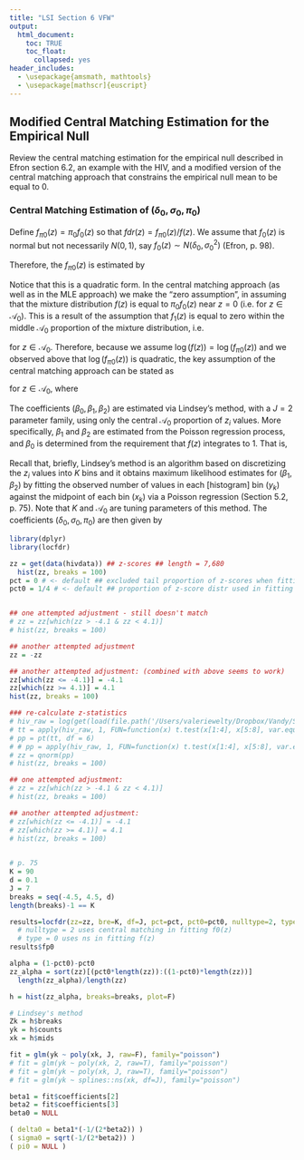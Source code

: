 ```yaml
---
title: "LSI Section 6 VFW"
output:
  html_document:
    toc: TRUE
    toc_float:
      collapsed: yes
header_includes:
  - \usepackage{amsmath, mathtools}
  - \usepackage[mathscr]{euscript}
---
```

  
## Modified Central Matching Estimation for the Empirical Null

Review the central matching estimation for the empirical null described in Efron section 6.2, an example with the HIV<!-- and simulated data -->, and a modified version of the central matching approach that constrains the empirical null mean to be equal to 0.   
  
### Central Matching Estimation of $(\delta_0, \sigma_0, \pi_0)$

Define $f_{\pi 0}(z) = \pi_0 f_0(z)$ so that $fdr(z) = f_{\pi 0}(z)/f(z)$. We assume that $f_0(z)$ is normal but not necessarily $N(0, 1)$, say $f_0(z) \sim N(\delta_0, \sigma_0^2)$ (Efron, p. 98). 

Therefore, the $f_{\pi 0}(z)$ is estimated by 

\begin{align}
f_{\pi 0}(z) & = \pi_0 f_0(z) \\
& = \pi_0 \cdot \left[ \frac{1}{\sqrt{2 \pi \sigma_0^2}} \exp \left[ \frac{-1}{2 \sigma_0^2} (z - \delta_0^2) \right] \right] \\
& = \pi_0 \cdot (2 \pi \sigma_0^2)^{-1/2} \cdot \exp \left[-\frac{1}{2} \left( \frac{z^2}{\sigma_0^2} - \frac{2 z \delta_0}{\sigma_0^2} + \frac{\delta_0^2}{\sigma_0^2} \right)  \right] \\
& \text {and} \\
\log (f_{\pi 0}(z)) & = \log (\pi_0) - \frac{1}{2} \log(2 \pi \sigma_0^2) + \left[-\frac{1}{2} \left( \frac{1}{\sigma_0^2} z^2 - \frac{2 \delta_0}{\sigma_0^2} z  + \frac{\delta_0^2}{\sigma_0^2} \right)  \right] \\
& = \left[\log(\pi_0) - \frac{1}{2} \left( \log(2\pi \sigma_0^2) + \frac{\delta_0^2}{\sigma_0^2 } \right) \right] + \frac{\delta_0}{\sigma_0^2} z - \frac{1}{2\sigma_0^2} z^2.
\end{align}

Notice that this is a quadratic form. In the central matching approach (as well as in the MLE approach) we make the "zero assumption", in assuming that the mixture distribution $f(z)$ is equal to  $\pi_0 f_0(z)$ near $z=0$ (i.e. for $z \in \mathscr{A}_0$). This is a result of the assumption that $f_1(z)$ is equal to zero within the middle $\mathscr{A}_0$ proportion of the mixture distribution, i.e.

\begin{align}
f(z) & = \pi_0 f_0(z) + (1-\pi_0) \cdot 0 \\
& = \pi_0 f_0(z) \\
& = f_{\pi 0}(z)
\end{align} 

for $z \in \mathscr{A}_0$. Therefore, because we assume $\log(f(z)) = \log(f_{\pi 0}(z))$ and we observed above that $\log(f_{\pi 0}(z))$ is quadratic, the key assumption of the central matching approach can be stated as 

\begin{align}
\log(f(z)) = \log(f_{\pi 0}(z)) = \beta_0 + \beta_1 z + \beta_2 z^2 \\
\end{align}

for $z \in \mathscr{A}_0$, where 

\begin{align}
\beta_0 & = \log(\pi_0) - \frac{1}{2} \left( \log(2\pi \sigma_0^2) + \frac{\delta_0^2}{\sigma_0^2 } \right) \\
\beta_1 & = \frac{\delta_0}{\sigma_0^2} \\
\beta_2 & = - \frac{1}{2\sigma_0^2}. \\
\end{align}

The coefficients $(\beta_0, \beta_1, \beta_2)$ are estimated via Lindsey's method, with a $J=2$ parameter family, using only the central $\mathscr{A}_0$ proportion of $z_i$ values. More specifically, $\beta_1$ and $\beta_2$ are estimated from the Poisson regression process, and $\beta_0$ is determined from the requirement that $f(z)$ integrates to 1. That is, 

\begin{align}
\beta_0 & : \\
& \int f(z) dz = 1 \\
& \int \exp (\beta_0 + \beta_1 z + \beta_2 z^2) dz = 1 \\
& ... \\
& ... 
\end{align}



Recall that, briefly, Lindsey's method is an algorithm based on discretizing the $z_i$ values into $K$ bins and it obtains maximum likelihood estimates for $(\beta_1, \beta_2)$ by fitting the observed number of values in each [histogram] bin ($y_k$) against the midpoint of each bin ($x_k$) via a Poisson regression (Section 5.2, p. 75). Note that $K$ and $\mathscr{A}_0$ are tuning parameters of this method. The coefficients $(\delta_0, \sigma_0, \pi_0)$ are then given by

\begin{align}
\sigma_0 & = \sqrt{-\frac{1}{2 \beta_2}} \\
\delta_0 & = \beta_1 \sigma_0^2 \\
& = \beta_1 \left( -\frac{1}{2 \beta_2} \right) \\
\pi_0 & = \exp \left[\beta_0 + \frac{1}{2} \left( \log (2\pi \sigma_0^2) + \frac{\delta_0^2}{\sigma_0^2}  \right)  \right] \\
& = \exp \left[\beta_0 + \frac{1}{2} \left( \log (2\pi \sigma_0^2) + \frac{\beta_1^2 \sigma_0^4}{\sigma_0^2}  \right)  \right] \\
& = \exp \left[\beta_0 + \frac{1}{2} \left( \log (2\pi \sigma_0^2) + \beta_1^2 \sigma_0^2  \right)  \right] \\
& = \exp \left[\beta_0 + \frac{1}{2} \left( \log \left(2\pi \left( -\frac{1}{2 \beta_2} \right) \right) + \beta_1^2 \left( -\frac{1}{2 \beta_2} \right) \right)  \right] \\
& = \exp \left[ \beta_0 + \frac{1}{2} \left( \log (-\pi) - \log (\beta_2) - \frac{\beta_1^2}{2 \beta_2} \right) \right]
\end{align}


<!-- 
**Question: while in section 6.2, Efron makes references to the notation used in section 5.2 (i.e. "estimating $(\beta_0, \beta_2, \beta_3)$ from the histogram counts $y_k$ (5.12) around $z=0$" and "The quadratic approximation $\log \widehat{f}_{\pi 0}(z) = \widehat{\beta}_0 + \widehat{\beta}_1 z + \widehat{\beta}_2 z^2$ was computed as the least square fit to $\log \widehat{f}(z)$ over the central 50% of the $z$-values (with the calculation discretized as in section 5.2)"), it is not 100% clear whether we actually use Lindsey's method, or whether we use some other least squares fit approach (not a Poisson model fit) although the discretization used in the approach is the same as in 5.2?
-->


```r
library(dplyr)
library(locfdr)

zz = get(data(hivdata)) ## z-scores ## length = 7,680
  hist(zz, breaks = 100)
pct = 0 # <- default ## excluded tail proportion of z-scores when fitting f(z)
pct0 = 1/4 # <- default ## proportion of z-score distr used in fitting null density by central matching; if vector, provides lower and upper tail cutoffs, and if scalar, provides lower tail cutoff


## one attempted adjustment - still doesn't match
# zz = zz[which(zz > -4.1 & zz < 4.1)]
# hist(zz, breaks = 100)

## another attempted adjustment
zz = -zz

## another attempted adjustment: (combined with above seems to work)
zz[which(zz <= -4.1)] = -4.1
zz[which(zz >= 4.1)] = 4.1
hist(zz, breaks = 100)

### re-calculate z-statistics
# hiv_raw = log(get(load(file.path('/Users/valeriewelty/Dropbox/Vandy/SEDS Lab Group/SEDSLab/LSI Book/Data and Programs', 'hivdata.Rda'))), base = exp(1))
# tt = apply(hiv_raw, 1, FUN=function(x) t.test(x[1:4], x[5:8], var.equal = TRUE)$statistic)
# pp = pt(tt, df = 6)
# # pp = apply(hiv_raw, 1, FUN=function(x) t.test(x[1:4], x[5:8], var.equal = TRUE)$p.value)
# zz = qnorm(pp)
# hist(zz, breaks = 100)

## one attempted adjustment: 
# zz = zz[which(zz > -4.1 & zz < 4.1)]
# hist(zz, breaks = 100)

## another attempted adjustment:
# zz[which(zz <= -4.1)] = -4.1
# zz[which(zz >= 4.1)] = 4.1
# hist(zz, breaks = 100)
  
```

```r
# p. 75
K = 90
d = 0.1
J = 7
breaks = seq(-4.5, 4.5, d)
length(breaks)-1 == K
```

```r
results=locfdr(zz=zz, bre=K, df=J, pct=pct, pct0=pct0, nulltype=2, type=1)
  # nulltype = 2 uses central matching in fitting f0(z)
  # type = 0 uses ns in fitting f(z)
results$fp0
```


```r
alpha = (1-pct0)-pct0
zz_alpha = sort(zz)[(pct0*length(zz)):((1-pct0)*length(zz))]
  length(zz_alpha)/length(zz)

h = hist(zz_alpha, breaks=breaks, plot=F)

# Lindsey's method
Zk = h$breaks
yk = h$counts
xk = h$mids

fit = glm(yk ~ poly(xk, J, raw=F), family="poisson")
# fit = glm(yk ~ poly(xk, 2, raw=T), family="poisson")
# fit = glm(yk ~ poly(xk, J, raw=T), family="poisson")
# fit = glm(yk ~ splines::ns(xk, df=J), family="poisson")

beta1 = fit$coefficients[2]
beta2 = fit$coefficients[3]
beta0 = NULL

( delta0 = beta1*(-1/(2*beta2)) )
( sigma0 = sqrt(-1/(2*beta2)) )
( pi0 = NULL )

```

<!-- 
### Central Matching Estimation for $\delta_0 = 0$

Now, we take a similar approach but instead we require that the null distribution have mean 0, while allowing the variance to differ, i.e. let $f_0(z) \sim N(0, \sigma_0^2)$. 
-->

